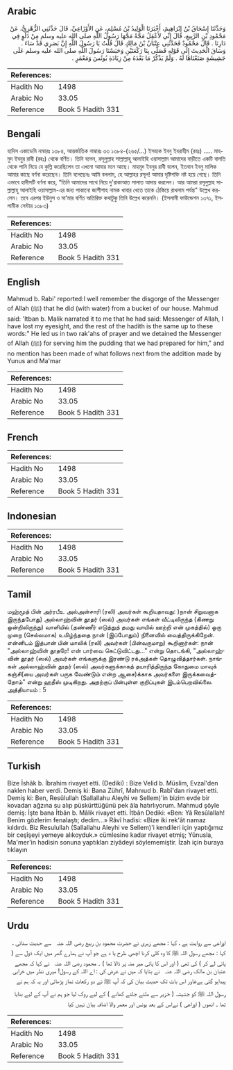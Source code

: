 ## Arabic


<div dir="rtl" lang="ar" style={{fontSize:'larger',backgroundColor:'#f8f9fa',padding:20}}>
وَحَدَّثَنَا إِسْحَاقُ بْنُ إِبْرَاهِيمَ، أَخْبَرَنَا الْوَلِيدُ بْنُ مُسْلِمٍ، عَنِ الأَوْزَاعِيِّ، قَالَ حَدَّثَنِي الزُّهْرِيُّ، عَنْ مَحْمُودِ بْنِ الرَّبِيعِ، قَالَ إِنِّي لأَعْقِلُ مَجَّةً مَجَّهَا رَسُولُ اللَّهِ صلى الله عليه وسلم مِنْ دَلْوٍ فِي دَارِنَا ‏.‏ قَالَ مَحْمُودٌ فَحَدَّثَنِي عِتْبَانُ بْنُ مَالِكٍ قَالَ قُلْتُ يَا رَسُولَ اللَّهِ إِنَّ بَصَرِي قَدْ سَاءَ ‏.‏ وَسَاقَ الْحَدِيثَ إِلَى قَوْلِهِ فَصَلَّى بِنَا رَكْعَتَيْنِ وَحَبَسْنَا رَسُولَ اللَّهِ صلى الله عليه وسلم عَلَى جَشِيشَةٍ صَنَعْنَاهَا لَهُ ‏.‏ وَلَمْ يَذْكُرْ مَا بَعْدَهُ مِنْ زِيَادَةِ يُونُسَ وَمَعْمَرٍ ‏.‏
</div>
<div style={{backgroundColor:'#f8f9fa',padding:20, marginBottom: 10}}><table> <thead> <tr> <th>References:</th> <th></th> </tr> </thead> <tbody><tr><td>Hadith No</td><td>1498</td></tr><tr><td>Arabic No</td><td>33.05</td></tr><tr><td>Reference</td><td>Book 5 Hadith 331</td></tr></tbody></table></div>

## Bengali


<div dir="ltr" lang="bn" style={{fontSize:'larger',backgroundColor:'#f8f9fa',padding:20}}>
হাদিস একাডেমি নাম্বারঃ ১৩৮৪, আন্তর্জাতিক নাম্বারঃ ৩৩ ১৩৮৪-(২৬৫/...) ইসহাক ইবনু ইবরাহীম (রহঃ) ..... মাহমুদ ইবনুর রাবী (রহঃ) থেকে বর্ণিত। তিনি বলেন, রসূলুল্লাহ সাল্লাল্লাহু আলাইহি ওয়াসাল্লাম আমাদের বাড়ীতে একটি বালতি থেকে পানি নিয়ে যে কুল্লি করেছিলেন তা এখনো আমার মনে আছে। মাহমূদ ইবনুর রাবী বলেন, ইতবান ইবনু মালিক আমার কাছে বর্ণনা করেছেন। তিনি বলেছেনঃ আমি বললাম, হে আল্লাহর রসূল! আমার দৃষ্টিশক্তি নষ্ট হয়ে গেছে। তিনি এভাবে হাদীসটি বর্ণনা করে, “তিনি আমাদের সাথে নিয়ে দু'রাকাআত সালাত আদায় করলেন। আর আমরা রসূলুল্লাহ সাল্লাল্লাহু আলাইহি ওয়াসাল্লাম-এর জন্য পাকানো জাশীশাহ নামক খাবার খেতে তাকে ঠেকিয়ে রাখলাম পর্যন্ত" উল্লেখ করলেন। তবে এরপর ইউনুস ও মা'মার বর্ণিত অতিরিক্ত কথাটুকু তিনি উল্লেখ করেননি। (ইসলামী ফাউন্ডেশন ১৩৭১, ইসলামীক সেন্টার ১৩৮৩)
</div>
<div style={{backgroundColor:'#f8f9fa',padding:20, marginBottom: 10}}><table> <thead> <tr> <th>References:</th> <th></th> </tr> </thead> <tbody><tr><td>Hadith No</td><td>1498</td></tr><tr><td>Arabic No</td><td>33.05</td></tr><tr><td>Reference</td><td>Book 5 Hadith 331</td></tr></tbody></table></div>

## English


<div dir="ltr" lang="en" style={{fontSize:'larger',backgroundColor:'#f8f9fa',padding:20}}>
Mahmud b. Rabi' reported:I well remember the disgorge of the Messenger of Allah (ﷺ) that he did (with water) from a bucket of our house. Mahmud said: 'Itban b. Malik narrated it to me that he had said: Messenger of Allah, I have lost my eyesight, and the rest of the hadith is the same up to these words:" He led us in two rak'ahs of prayer and we detained the Messenger of Allah (ﷺ) for serving him the pudding that we had prepared for him," and no mention has been made of what follows next from the addition made by Yunus and Ma'mar
</div>
<div style={{backgroundColor:'#f8f9fa',padding:20, marginBottom: 10}}><table> <thead> <tr> <th>References:</th> <th></th> </tr> </thead> <tbody><tr><td>Hadith No</td><td>1498</td></tr><tr><td>Arabic No</td><td>33.05</td></tr><tr><td>Reference</td><td>Book 5 Hadith 331</td></tr></tbody></table></div>

## French


<div dir="ltr" lang="fr" style={{fontSize:'larger',backgroundColor:'#f8f9fa',padding:20}}>

</div>
<div style={{backgroundColor:'#f8f9fa',padding:20, marginBottom: 10}}><table> <thead> <tr> <th>References:</th> <th></th> </tr> </thead> <tbody><tr><td>Hadith No</td><td>1498</td></tr><tr><td>Arabic No</td><td>33.05</td></tr><tr><td>Reference</td><td>Book 5 Hadith 331</td></tr></tbody></table></div>

## Indonesian


<div dir="ltr" lang="id" style={{fontSize:'larger',backgroundColor:'#f8f9fa',padding:20}}>

</div>
<div style={{backgroundColor:'#f8f9fa',padding:20, marginBottom: 10}}><table> <thead> <tr> <th>References:</th> <th></th> </tr> </thead> <tbody><tr><td>Hadith No</td><td>1498</td></tr><tr><td>Arabic No</td><td>33.05</td></tr><tr><td>Reference</td><td>Book 5 Hadith 331</td></tr></tbody></table></div>

## Tamil


<div dir="ltr" lang="ta" style={{fontSize:'larger',backgroundColor:'#f8f9fa',padding:20}}>
மஹ்மூத் பின் அர்ரபீஉ அல்அன்சாரி (ரலி) அவர்கள் கூறியதாவது: )நான் சிறுவனாக இருந்தபோது) அல்லாஹ்வின் தூதர் (ஸல்) அவர்கள் எங்கள் வீட்டிலிருந்த (கிணறு ஒன்றிலிருந்து) வாளியில் (தண்ணீர் எடுத்துத் தமது வாயில் ஊற்றி என் முகத்தில்) ஒரு முறை (செல்லமாக) உமிழ்ந்ததை நான் (இப்போதும்) நினைவில் வைத்திருக்கிறேன். என்னிடம் இத்பான் பின் மாலிக் (ரலி) அவர்கள் (பின்வருமாறு) கூறினார்கள்: நான் "அல்லாஹ்வின் தூதரே! என் பார்வை கெட்டுவிட்டது..." என்று தொடங்கி, "அல்லாஹ்வின் தூதர் (ஸல்) அவர்கள் எங்களுக்கு இரண்டு ரக்அத்கள் தொழுவித்தார்கள். நாங்கள் அல்லாஹ்வின் தூதர் (ஸல்) அவர்களுக்காகத் தயாரித்திருந்த கோதுமை மாவுக் கஞ்சி(யை அவர்கள் பருக வேண்டும் என்ற ஆசை)க்காக அவர்களை இருக்கவைத்தோம்" என்று ஹதீஸ் முடிகிறது. அதற்குப் பின்புள்ள குறிப்புகள் இடம்பெறவில்லை. அத்தியாயம் : 5
</div>
<div style={{backgroundColor:'#f8f9fa',padding:20, marginBottom: 10}}><table> <thead> <tr> <th>References:</th> <th></th> </tr> </thead> <tbody><tr><td>Hadith No</td><td>1498</td></tr><tr><td>Arabic No</td><td>33.05</td></tr><tr><td>Reference</td><td>Book 5 Hadith 331</td></tr></tbody></table></div>

## Turkish


<div dir="ltr" lang="tr" style={{fontSize:'larger',backgroundColor:'#f8f9fa',padding:20}}>
Bize İshâk b. İbrahim rivayet etti. (Dediki) : Bize Velid b. Müslim, Evzaî'den naklen haber verdi. Demiş ki: Bana Zührî, Mahnıud b. Rabî'dan rivayet etti. Demiş ki: Ben, Resûlullah (Sallallahu Aleyhi ve Sellem)'in bizim evde bir kovadan ağzına su alıp püskürttüğünü pek âla hatırlıyorum. Mahmud şöyle demiş: İşte bana İtbân b. Mâlik rivayet etti. İtbân Dediki: «Ben: Yâ Resûlallah! Benim gözlerim fenalaştı; dedim...» Râvî hadisi: «Bize iki rek'ât namaz kıldırdı. Biz Resulullah (Sallallahu Aleyhi ve Sellem)'i kendileri için yaptığımız bir ceşîşeyi yemeye alıkoyduk.» cümlesine kadar rivayet etmiş; Yûnusla, Ma'mer'in hadisin sonuna yaptıkları ziyâdeyi söylememiştir. İzah için buraya tıklayın
</div>
<div style={{backgroundColor:'#f8f9fa',padding:20, marginBottom: 10}}><table> <thead> <tr> <th>References:</th> <th></th> </tr> </thead> <tbody><tr><td>Hadith No</td><td>1498</td></tr><tr><td>Arabic No</td><td>33.05</td></tr><tr><td>Reference</td><td>Book 5 Hadith 331</td></tr></tbody></table></div>

## Urdu


<div dir="rtl" lang="ur" style={{fontSize:'larger',backgroundColor:'#f8f9fa',padding:20}}>
اوزاعی سے روایت ہے ، کہا : مجھے زہری نے حضرت محمود بن ربیع ‌رضی ‌اللہ ‌عنہ ‌ ‌ سے حدیث سنائی ، کہا : مجھے رسول اللہ ﷺ کا وہ کلی کرنا اچھی طرح یا د ہے جو آپ نے ہمارے گھر میں ایک ڈول سے ( پانی لے کر ) کی تھی ( اور اس کا پانی میر منہ پر ڈالا تھا ) ۔ محمود ‌رضی ‌اللہ ‌عنہ ‌ ‌ نے کہا کہ مجھے عتبان بن مالک ‌رضی ‌اللہ ‌عنہ ‌ ‌ نے بتایا کہ میں نے عرض کی : اے اللہ کے رسول! میری نظر میں خرابی پیداہو گئی ہےغاور اس بات تک حدیث بیان کی کہ آپ ﷺ نے دو رکعات نماز پڑھائی اور یہ کہ ہم نے رسول اللہ ﷺ کو جشیشہ ( خزیر سے ملتے جلتے کھانے ) کے لیے روک لیا جو ہم نے آپ کے لیے بنایا تھا ۔ انھوں ( اوزاعی ) نےاس کے بعد یونس اور معمر والا اضافہ بیان نہیں کیا
</div>
<div style={{backgroundColor:'#f8f9fa',padding:20, marginBottom: 10}}><table> <thead> <tr> <th>References:</th> <th></th> </tr> </thead> <tbody><tr><td>Hadith No</td><td>1498</td></tr><tr><td>Arabic No</td><td>33.05</td></tr><tr><td>Reference</td><td>Book 5 Hadith 331</td></tr></tbody></table></div>